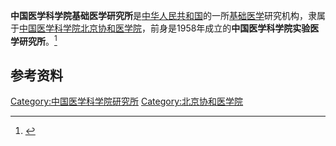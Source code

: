 '''中国医学科学院基础医学研究所'''是[[中华人民共和国|中华人民共和国]]的一所[[基础医学|基础医学]]研究机构，隶属于[[中国医学科学院|中国医学科学院]][[北京协和医学院|北京协和医学院]]，前身是1958年成立的'''中国医学科学院实验医学研究所'''。<ref>{{Cite book|title=北京百科词典 • 科学技术卷|author=曹子西, 张登义, 曹增友主编; 张进京, 傅亿伸, 汪永宁等副主编|publisher=北京科学技术出版社|year=1992|isbn=|location=北京|pages=}}</ref>

== 参考资料 ==
{{reflist}}

[[Category:中国医学科学院研究所|Category:中国医学科学院研究所]]
[[Category:北京协和医学院|Category:北京协和医学院]]
